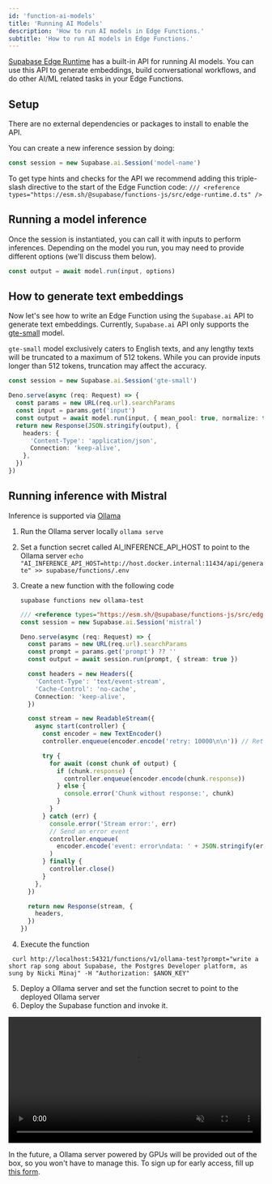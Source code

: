 ```yaml
---
id: 'function-ai-models'
title: 'Running AI Models'
description: 'How to run AI models in Edge Functions.'
subtitle: 'How to run AI models in Edge Functions.'
---
```


[Supabase Edge Runtime](https://github.com/supabase/edge-runtime) has a built-in API for running AI models. You can use this API to generate embeddings, build conversational workflows, and do other AI/ML related tasks in your Edge Functions.

## Setup

There are no external dependencies or packages to install to enable the API.

You can create a new inference session by doing:

```ts
const session = new Supabase.ai.Session('model-name')
```

<Admonition type="tip">

To get type hints and checks for the API we recommend adding this triple-slash directive to the start of the Edge Function code: `/// <reference types="https://esm.sh/@supabase/functions-js/src/edge-runtime.d.ts" />`

</Admonition>

## Running a model inference

Once the session is instantiated, you can call it with inputs to perform inferences. Depending on the model you run, you may need to provide different options (we'll discuss them below).

```ts
const output = await model.run(input, options)
```

## How to generate text embeddings

Now let's see how to write an Edge Function using the `Supabase.ai` API to generate text embeddings. Currently, `Supabase.ai` API only supports the [gte-small](https://huggingface.co/Supabase/gte-small) model.

<Admonition type="tip">

`gte-small` model exclusively caters to English texts, and any lengthy texts will be truncated to a maximum of 512 tokens. While you can provide inputs longer than 512 tokens, truncation may affect the accuracy.

</Admonition>

```ts
const session = new Supabase.ai.Session('gte-small')

Deno.serve(async (req: Request) => {
  const params = new URL(req.url).searchParams
  const input = params.get('input')
  const output = await model.run(input, { mean_pool: true, normalize: true })
  return new Response(JSON.stringify(output), {
    headers: {
      'Content-Type': 'application/json',
      Connection: 'keep-alive',
    },
  })
})
```

## Running inference with Mistral

Inference is supported via [Ollama](https://ollama.com/)

1. Run the Ollama server locally
   `ollama serve`

2. Set a function secret called AI_INFERENCE_API_HOST to point to the Ollama server
   `echo "AI_INFERENCE_API_HOST=http://host.docker.internal:11434/api/generate" >> supabase/functions/.env`

3. Create a new function with the following code

   `supabase functions new ollama-test`

   ```ts
   /// <reference types="https://esm.sh/@supabase/functions-js/src/edge-runtime.d.ts" />
   const session = new Supabase.ai.Session('mistral')

   Deno.serve(async (req: Request) => {
     const params = new URL(req.url).searchParams
     const prompt = params.get('prompt') ?? ''
     const output = await session.run(prompt, { stream: true })

     const headers = new Headers({
       'Content-Type': 'text/event-stream',
       'Cache-Control': 'no-cache',
       Connection: 'keep-alive',
     })

     const stream = new ReadableStream({
       async start(controller) {
         const encoder = new TextEncoder()
         controller.enqueue(encoder.encode('retry: 10000\n\n')) // Retry every 10 seconds if connection closes

         try {
           for await (const chunk of output) {
             if (chunk.response) {
               controller.enqueue(encoder.encode(chunk.response))
             } else {
               console.error('Chunk without response:', chunk)
             }
           }
         } catch (err) {
           console.error('Stream error:', err)
           // Send an error event
           controller.enqueue(
             encoder.encode('event: error\ndata: ' + JSON.stringify(err.message) + '\n\n')
           )
         } finally {
           controller.close()
         }
       },
     })

     return new Response(stream, {
       headers,
     })
   })
   ```

4. Execute the function

```
 curl http://localhost:54321/functions/v1/ollama-test?prompt="write a short rap song about Supabase, the Postgres Developer platform, as sung by Nicki Minaj" -H "Authorization: $ANON_KEY"
```

5. Deploy a Ollama server and set the function secret to point to the deployed Ollama server
6. Deploy the Supabase function and invoke it.

<video width="99%" muted playsInline controls={true}>
  <source
    src="https://xguihxuzqibwxjnimxev.supabase.co/storage/v1/object/public/videos/docs/guides/edge-functions-inference-2.mp4"
    type="video/mp4"
  />
</video>

In the future, a Ollama server powered by GPUs will be provided out of the box, so you won't have to manage this. To sign up for early access, fill up [this form](https://forms.supabase.com/supabase.ai-llm-early-access).
